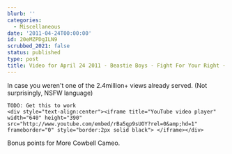 ```yaml
---
blurb: ''
categories:
  - Miscellaneous
date: '2011-04-24T00:00:00'
id: 20eMZPDgILN9
scrubbed_2021: false
status: published
type: post
title: Video for April 24 2011 - Beastie Boys - Fight For Your Right - Revisited
---
```


In case you weren't one of the 2.4million+ views already served. (Not surprisingly, NSFW language)

```
TODO: Get this to work
<div style="text-align:center"><iframe title="YouTube video player" width="640" height="390" src="http://www.youtube.com/embed/rBa5qp9sUOY?rel=0&amp;hd=1" frameborder="0" style="border:2px solid black"> </iframe></div>
```

Bonus points for More Cowbell Cameo.
